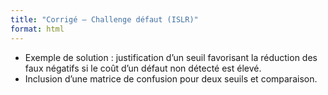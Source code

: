 ```yaml
---
title: "Corrigé — Challenge défaut (ISLR)"
format: html
---
```


- Exemple de solution : justification d'un seuil favorisant la réduction des faux négatifs si le coût d'un défaut non détecté est élevé.
- Inclusion d'une matrice de confusion pour deux seuils et comparaison.